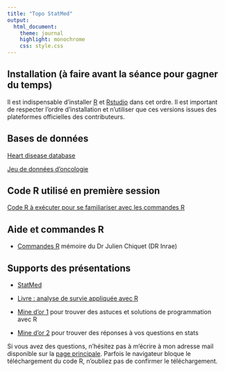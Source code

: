 ```yaml
---
title: "Topo StatMed"
output:
  html_document:
    theme: journal
    highlight: monochrome
    css: style.css
---
```


## Installation (à faire avant la séance pour gagner du temps) 

Il est indispensable d'installer [R](https://cran.r-project.org/) et [Rstudio](https://posit.co/download/rstudio-desktop/) dans cet ordre. Il est important de respecter l'ordre d'installation et n'utiliser que ces versions issues des plateformes officielles des contributeurs.

## Bases de données 

[Heart disease database](http://masedki.github.io/datasets/heart_disease.csv)

[Jeu de données d'oncologie](http://masedki.github.io/formations/datasets/TroisCancers.rda)

## Code R utilisé en première session 

[Code R à exécuter pour se familiariser avec les commandes R](http://masedki.github.io/formations/rcode/r_database_demo.R)

## Aide et commandes R

 - [Commandes R](http://masedki.github.io/formations/pdfs/commandes_r.pdf) mémoire du Dr Julien Chiquet (DR Inrae)
 
 
## Supports des présentations 

- [StatMed](http://masedki.github.io/formations/pdfs/statmed.pdf) 
 
<!-- - [Livre : analyse de survie appliquée avec R](http://masedki.github.io/formations/pdfs/survival_analysis_book.pdf)  -->

- [Livre : analyse de survie appliquée avec R](https://link.springer.com/book/10.1007/978-3-319-31245-3) 

- [Mine d'or 1](https://stackoverflow.com/) pour trouver des astuces et solutions de programmation avec R

- [Mine d'or 2](https://stats.stackexchange.com/) pour trouver des réponses à vos questions en stats 
 

Si vous avez des questions, n'hésitez pas à m'écrire à mon adresse mail disponible sur la [page principale](masedki.github.io). Parfois le navigateur bloque le téléchargement du code R, n'oubliez pas de confirmer le téléchargement. 
